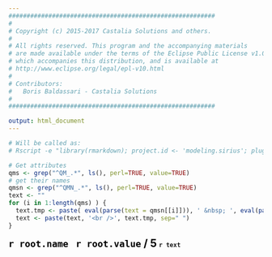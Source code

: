 ```yaml
---
#########################################################
#
# Copyright (c) 2015-2017 Castalia Solutions and others.
#
# All rights reserved. This program and the accompanying materials
# are made available under the terms of the Eclipse Public License v1.0
# which accompanies this distribution, and is available at
# http://www.eclipse.org/legal/epl-v10.html
#
# Contributors:
#   Boris Baldassari - Castalia Solutions
#
#########################################################

output: html_document
---
```


```r
# Will be called as:
# Rscript -e "library(rmarkdown); project.id <- 'modeling.sirius'; plugin.id <- 'ProjectSummary'; QM_PROCESS <- '4.0'; root.name <- 'Project Maturity'; QM_ECOSYSTEM <- '3.7'; QMN_QM_PROCESS <- 'Process'; root.value <- '3.9'; QMN_QM_ECOSYSTEM <- 'Ecosystem'; rmarkdown::render('psum_attrs.rmd', output_format='html_document', output_file='modeling.sirius_psum_attrs.html')"

# Get attributes
qms <- grep("^QM_.*", ls(), perl=TRUE, value=TRUE)
# get their names
qmsn <- grep("^QMN_.*", ls(), perl=TRUE, value=TRUE)
text <- ""
for (i in 1:length(qms) ) {
  text.tmp <- paste( eval(parse(text = qmsn[[i]])), ' &nbsp; ', eval(parse(text = qms[[i]])), ' / 5', sep=" " )
  text <- paste(text, '<br />', text.tmp, sep=" ")
}
```

<p style="margin-top: 10px;"><b><span style="color:black; font-size: 150%">`r root.name` &nbsp; `r root.value` / 5</span></b>
<span style="font-weight: bold">`r text`</span></p>


